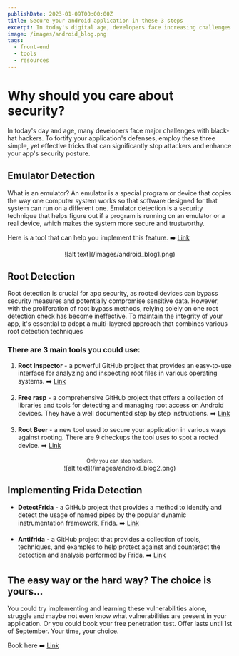 ```yaml
---
publishDate: 2023-01-09T00:00:00Z
title: Secure your android application in these 3 steps
excerpt: In today's digital age, developers face increasing challenges with..
image: /images/android_blog.png
tags:
  - front-end
  - tools
  - resources
---
```


# Why should you care about security?

In today's day and age, many developers face major challenges with black-hat hackers. To fortify your application's defenses, employ these three simple, yet effective tricks that can significantly stop attackers and enhance your app's security posture.

## Emulator Detection

What is an emulator? An emulator is a special program or device that copies the way one computer system works so that software designed for that system can run on a different one. Emulator detection is a security technique that helps figure out if a program is running on an emulator or a real device, which makes the system more secure and trustworthy.

Here is a tool that can help you implement this feature.
➡️ [Link](https://github.com/strazzere/anti-emulator/tree/master/slides)

<center>![alt text](/images/android_blog1.png)</center>

## Root Detection

Root detection is crucial for app security, as rooted devices can bypass security measures and potentially compromise sensitive data. However, with the proliferation of root bypass methods, relying solely on one root detection check has become ineffective. To maintain the integrity of your app, it's essential to adopt a multi-layered approach that combines various root detection techniques

### There are 3 main tools you could use:

1. **Root Inspector** - a powerful GitHub project that provides an easy-to-use interface for analyzing and inspecting root files in various operating systems.
   ➡️ [Link](https://github.com/devadvance/rootinspector)

2. **Free rasp** - a comprehensive GitHub project that offers a collection of libraries and tools for detecting and managing root access on Android devices. They have a well documented step by step instructions.
   ➡️ [Link](https://github.com/talsec/Free-RASP-Android)

3. **Root Beer** - a new tool used to secure your application in various ways against rooting. There are 9 checkups the tool uses to spot a rooted device.
   ➡️ [Link](https://github.com/scottyab/rootbeer)

<center>
  <small>Only you can stop hackers.</small>
</center>
<center>![alt text](/images/android_blog2.png)</center>

## Implementing Frida Detection

- **DetectFrida** - a GitHub project that provides a method to identify and detect the usage of named pipes by the popular dynamic instrumentation framework, Frida.
  ➡️ [Link](https://github.com/darvincisec/DetectFrida)

- **Antifrida** - a GitHub project that provides a collection of tools, techniques, and examples to help protect against and counteract the detection and analysis performed by Frida. ➡️ [Link](https://github.com/muellerberndt/frida-detection)

## The easy way or the hard way? The choice is yours...

You could try implementing and learning these vulnerabilities alone, struggle and maybe not even know what vulnerabilities are present in your application. Or you could book your free penetration test. Offer lasts until 1st of September. Your time, your choice.

Book here ➡️ [Link](https://www.starshipshield.com/book-a-meeting)
